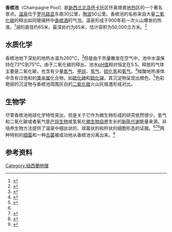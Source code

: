 {{Infobox_lake
 |湖泊名稱 = 香槟池<br>（Champagne Pool）
 |湖泊照片 = ChampagnePool-Wai-O-Tapu rotated MC.jpg
 |湖泊照片標題 = 橙色来自[[硫化砷|硫化砷]]和[[硫化锑|硫化锑]]沉淀物
 |測深圖 =
 |測深圖標題 =
 |座標 = {{coord|38|37|S|176|35|E|type:waterbody_region:ZZ}}
 |湖泊類別 =  地热湖
 |流入 =
 |流出 =
 |集水區面積 =
 |集水區國家 = [[新西兰|新西兰]][[北島_(新西兰)|北岛]][[怀奥塔普|怀奥塔普]]
 |湖泊長度 = 65米
 |湖泊闊度 =
 |湖泊面積 =
 |平均深度 =
 |最深深度 = 62米
 |水體體積 = 50,000米<sup>3</sup>
 |湖水停留時間 = 34天
 |湖岸線長度 =
 |海拔高度 =
 |湖中島嶼 =
 |湖邊城鎮 =
}}

'''香槟池'''（Champagne Pool）是[[新西兰|新西兰]][[北島_(新西兰)|北岛]][[怀卡托|怀卡托]]区怀奥塔普[[地热|地热]]区的一个著名景点。[[温泉|温泉]]位于[[罗托路亚|罗托路亚]]东南30公里，[[陶波|陶波]]50公里。香槟池的名称来自大量[[二氧化碳|二氧化碳]]的释出如同玻璃杯中[[香槟酒|香槟酒]]的气泡。温泉形成于900年前一次火山爆发的热液。<ref>{{cite journal|author=Lloyd, E. F.|year=1959|title=The hot springs and hydrothermal eruptions of Waiotapu|journal=New Zealand Journal of Geology and Geophysics|volume=2|issue=1|pages=141-176|url=http://books.google.com.hk/books?id=tiA4AAAAIAAJ&pg=PA141&redir_esc=y&hl=zh-CN&sourceid=cndr#v=onepage&q&f=false|access-date=2013-02-02|archive-date=2014-02-22|archive-url=https://web.archive.org/web/20140222152202/http://books.google.com.hk/books?id=tiA4AAAAIAAJ&pg=PA141&redir_esc=y&hl=zh-CN&sourceid=cndr#v=onepage&q&f=false|dead-url=no}}</ref>湖的直径约65米，最深处约为65米，估计容积为50,000立方米。<ref>{{cite journal|author=Hedenquist, J. W. |year=1986|title=Geothermal systems in the Taupo Volcanic Zone: Their characteristics and relation to volcanism and mineralisation|journal=Bulletin of the Royal Society of New Zealand |volume=23|pages=134-168}}</ref>

==水质化学==
香槟池地下深处的地热水温为260°C，<ref>{{cite journal|author=Giggenbach, W. F.; Sheppard, D. S.; Robinson, B. W.; Stewart, M. K.; Lyon, G. L.|year=1994|title=Geochemical structure and position of the Waiotapu geothermal field, New Zealand|journal=Geothermics |volume=23|issue=5-6|pages=599-644|doi= 10.1016/0375-6505(94)90022-1|url=http://www.sciencedirect.com/science/article/pii/0375650594900221}}</ref>但是由于热量散发在空气中，池中水温保持在73°C到75°C。由于二氧化碳的释出，池水[[pH值|pH值]]相对恒定在5.5。释放的气体主要是二氧化碳，也含有少量[[氮气|氮气]]、[[甲烷|甲烷]]、[[氢气|氢气]]、[[硫化氢|硫化氢]]和[[氧气|氧气]]。<ref name="Jones">{{cite journal|author=Jones, B.; Renaut, R. W.; Rosen, M. R.|year=2001|title=Biogenicity of gold- and silver-bearing siliceous sinters forming in hot (75 C ) anaerobic spring-waters of Champagne Pool, Waiotapu, North Island, New Zealand|journal=Journal of the Geological Society|volume=158|issue=6|pages=895-911|doi=10.1144/0016-764900-131|url=http://mr.crossref.org/iPage/?doi=10.1144%2F0016-764900-131|access-date=2013-02-02|archive-date=2016-03-04|archive-url=https://web.archive.org/web/20160304083605/http://mr.crossref.org/iPage/?doi=10.1144%2F0016-764900-131|dead-url=no}}</ref>硅酸地热液体中含有过饱和的[[类金属|类金属]]化合物，如[[硫化砷|硫化砷]]和[[硫化锑|硫化锑]]，其沉淀物呈现出橙色。<ref>{{cite journal|author=Pope, J. G.; Brown, K. L.; McConchie, D. M.|year=2005|title=Gold concentrations in springs at Waiotapu, New Zealand: Implications for precious metal deposition in geothermal systems|journal=Economic Geology|volume= 100|issue=4|pages=677-687|doi=10.2113/gsecongeo.100.4.677|url=}}</ref>色彩艳丽的沉淀物与香槟池周围灰白的[[二氧化硅|二氧化硅]]火山灰熔渣形成对比。 

==生物学==
尽管香槟池地球化学特性突出，但是关于它作为微生物形成的研究依然很少。氢气和二氧化碳或者氧气是[[產甲烷作用|产烷生物]]或氢氧化[[微生物|微生物]][[自养生物|自养]]生长的[[新陈代谢|新陈代谢]]能量来源。非培养生物方法提供了温泉中细丝状的、球菌状的和杆状的细胞形态的证据。<ref name="Jones"/><ref>{{cite journal|author=Mountain, B. W.; Benning, L. G.and Boerema, J. A.|year=2003|title=Experimental studies on New Zealand hot spring sinters: rates of growth and textural development|journal=Canadian Journal of Earth Sciences|volume= 40|issue=11|pages=1643-1667|doi=10.1139/e03-068|url=http://www.nrcresearchpress.com/doi/abs/10.1139/e03-068|bibcode=10.1139/e03-068}}</ref><ref>{{cite journal|author=Phoenix, V. R.; Renaut, R. W.; Jones, B. and Ferris, F. G.|year=2005|title=Bacterial S-layer preservation and rare arsenic-antimony-sulphide bioimmobilization in siliceous sediments from Champagne Pool hot spring, Waiotapu, New Zealand|journal=Journal of the Geological Society|volume=162|issue=2|pages=323-331|doi=10.1139/e03-068|url=http://mr.crossref.org/iPage/?doi=10.1144%2F0016-764903-058|access-date=2013-02-02|archive-date=2014-02-22|archive-url=https://web.archive.org/web/20140222053338/http://mr.crossref.org/iPage/?doi=10.1144%2F0016-764903-058|dead-url=no}}</ref>两种特别的[[细菌|细菌]]和一种[[古菌|古菌]]被成功地从香槟池分离出来。<ref>{{cite journal|author=Hetzer, A.; Morgan, H. W.; McDonald, I. R. and Daughney, C. J.|year=2007|PMID=17426919|title=Microbial life in Champagne Pool, a geothermal spring in Waiotapu, New Zealand|journal=Extremophiles|volume=11|issue=4|pages=605-614|doi=10.1007/s00792-007-0073-2|url=http://link.springer.com/article/10.1007%2Fs00792-007-0073-2|access-date=2013-02-02|archive-date=2014-02-23|archive-url=https://web.archive.org/web/20140223042148/http://link.springer.com/article/10.1007%2Fs00792-007-0073-2|dead-url=no}}</ref>

==参考资料==
{{reflist}}

[[Category:紐西蘭地理|Category:紐西蘭地理]]